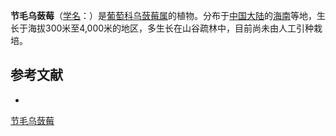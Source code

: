 {{Speciesbox
| name = 节毛乌蔹莓
| status = 
| status_system = 
| image =
| genus = Cayratia
| species = cilifera
| authority = (Merr.) Chun
}}

'''节毛乌蔹莓'''（[[学名|学名]]：{{lang|la|''Cayratia cilifera''}}）是[[葡萄科|葡萄科]][[乌蔹莓属|乌蔹莓属]]的植物。分布于[[中国大陆|中国大陆]]的[[海南|海南]]等地，生长于海拔300米至4,000米的地区，多生长在山谷疏林中，目前尚未由人工引种栽培。

== 参考文献 ==
<div class="references-small">
* {{cite web| url =http://www.bioinfo.cn/db05/KmzwSpecies.php?action=view&id=23889| title =节毛乌蔹莓| work =《中国高等植物数据库全库》| publisher =中国科学院微生物研究所| author =昆明植物研究所| accessdate =2009-02-25| deadurl =yes| archiveurl =https://web.archive.org/web/20160305030645/http://www.bioinfo.cn/db05/KmzwSpecies.php?action=view&id=23889| archivedate =2016-03-05}}
</div>

[[Category:乌蔹莓属|节毛乌蔹莓]]

{{植物小作品}}